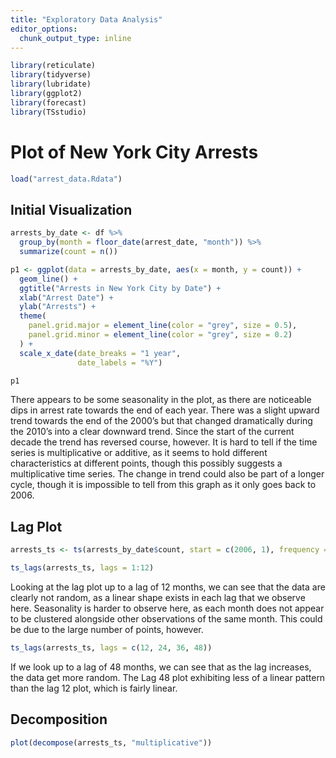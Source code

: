 ```yaml
---
title: "Exploratory Data Analysis"
editor_options: 
  chunk_output_type: inline
---
```


```r
library(reticulate)
library(tidyverse)
library(lubridate)
library(ggplot2)
library(forecast)
library(TSstudio)
```

# Plot of New York City Arrests

```r
load("arrest_data.Rdata")
```

## Initial Visualization

```r
arrests_by_date <- df %>%
  group_by(month = floor_date(arrest_date, "month")) %>%
  summarize(count = n())

p1 <- ggplot(data = arrests_by_date, aes(x = month, y = count)) +
  geom_line() +
  ggtitle("Arrests in New York City by Date") +
  xlab("Arrest Date") +
  ylab("Arrests") +
  theme(
    panel.grid.major = element_line(color = "grey", size = 0.5),
    panel.grid.minor = element_line(color = "grey", size = 0.2)
  ) +
  scale_x_date(date_breaks = "1 year",
               date_labels = "%Y")

p1
```

There appears to be some seasonality in the plot, as there are noticeable dips in arrest rate towards the end of each year. There was a slight upward trend towards the end of the 2000's but that changed dramatically during the 2010's into a clear downward trend. Since the start of the current decade the trend has reversed course, however. It is hard to tell if the time series is multiplicative or additive, as it seems to hold different characteristics at different points, though this possibly suggests a multiplicative time series. The change in trend could also be part of a longer cycle, though it is impossible to tell from this graph as it only goes back to 2006.

## Lag Plot

```r
arrests_ts <- ts(arrests_by_date$count, start = c(2006, 1), frequency = 12)

ts_lags(arrests_ts, lags = 1:12)
```

Looking at the lag plot up to a lag of 12 months, we can see that the data are clearly not random, as a linear shape exists in each lag that we observe here. Seasonality is harder to observe here, as each month does not appear to be clustered alongside other observations of the same month. This could be due to the large number of points, however.

```r

ts_lags(arrests_ts, lags = c(12, 24, 36, 48))
```

If we look up to a lag of 48 months, we can see that as the lag increases, the data get more random. The Lag 48 plot exhibiting less of a linear pattern than the lag 12 plot, which is fairly linear.

## Decomposition

```r
plot(decompose(arrests_ts, "multiplicative"))

```

```r

```

```r

```

```r

```

```r

```
